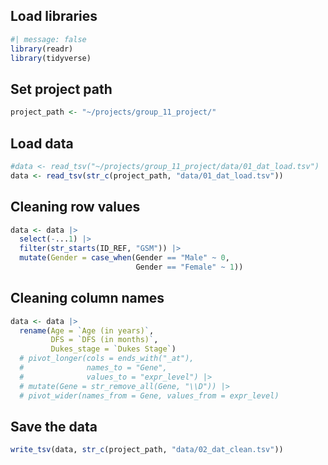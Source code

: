 ## Load libraries

```r
#| message: false 
library(readr) 
library(tidyverse)
```

## Set project path

```r
project_path <- "~/projects/group_11_project/"
```

## Load data

```r
#data <- read_tsv("~/projects/group_11_project/data/01_dat_load.tsv")
data <- read_tsv(str_c(project_path, "data/01_dat_load.tsv"))
```

## Cleaning row values

```r
data <- data |> 
  select(-...1) |> 
  filter(str_starts(ID_REF, "GSM")) |> 
  mutate(Gender = case_when(Gender == "Male" ~ 0,
                            Gender == "Female" ~ 1))
```

## Cleaning column names

```r
data <- data |> 
  rename(Age = `Age (in years)`,
         DFS = `DFS (in months)`,
         Dukes_stage = `Dukes Stage`) 
  # pivot_longer(cols = ends_with("_at"),
  #              names_to = "Gene", 
  #              values_to = "expr_level") |> 
  # mutate(Gene = str_remove_all(Gene, "\\D")) |> 
  # pivot_wider(names_from = Gene, values_from = expr_level)

```

## Save the data

```r
write_tsv(data, str_c(project_path, "data/02_dat_clean.tsv"))
```
